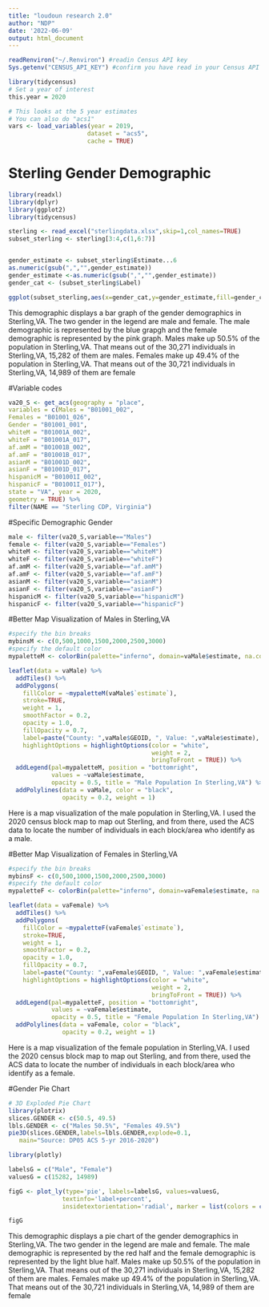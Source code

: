 ```yaml
---
title: "loudoun research 2.0"
author: "NDP"
date: '2022-06-09'
output: html_document
---
```


```r
readRenviron("~/.Renviron") #readin Census API key
Sys.getenv("CENSUS_API_KEY") #confirm you have read in your Census API key
```

```r
library(tidycensus)
# Set a year of interest
this.year = 2020

# This looks at the 5 year estimates
# You can also do "acs1"
vars <- load_variables(year = 2019,
                      dataset = "acs5",
                      cache = TRUE)
```

# Sterling Gender Demographic
```r
library(readxl)
library(dplyr)
library(ggplot2)
library(tidycensus)

sterling <- read_excel("sterlingdata.xlsx",skip=1,col_names=TRUE)
subset_sterling <- sterling[3:4,c(1,6:7)]


gender_estimate <- subset_sterling$Estimate...6
as.numeric(gsub(",","",gender_estimate))
gender_estimate <-as.numeric(gsub(",","",gender_estimate))
gender_cat <- (subset_sterling$Label)

ggplot(subset_sterling,aes(x=gender_cat,y=gender_estimate,fill=gender_cat))+geom_col()+theme(axis.text.x=element_text(face="bold"))+scale_x_discrete(limits=gender_cat)+labs(title="Gender Population",caption= "Source: DP05 ACS data 2016-2020",x="Gender",y="Population") + guides(fill = guide_legend(title = "Gender"))
```
This demographic displays a bar graph of the gender demographics in Sterling,VA. The two gender in the legend are male and female. The male demographic is represented by the blue grapgh and the female demographic is represented by the pink graph. Males make up 50.5% of the population in Sterling,VA. That means out of the 30,271 individuals in Sterling,VA, 15,282 of them are males. Females make up 49.4% of the population in Sterling,VA. That means out of the 30,721 individuals in Sterling,VA, 14,989 of them are female


#Variable codes
```r
va20_S <- get_acs(geography = "place",
variables = c(Males = "B01001_002",
Females = "B01001_026", 
Gender = "B01001_001",
whiteM = "B01001A_002",
whiteF = "B01001A_017",
af.amM = "B01001B_002",
af.amF = "B01001B_017",
asianM = "B01001D_002",
asianF = "B01001D_017",
hispanicM = "B01001I_002",
hispanicF = "B01001I_017"),
state = "VA", year = 2020,
geometry = TRUE) %>%
filter(NAME == "Sterling CDP, Virginia")
```

#Specific Demographic Gender
```r
male <- filter(va20_S,variable=="Males")
female <- filter(va20_S,variable=="Females")
whiteM <- filter(va20_S,variable=="whiteM")
whiteF <- filter(va20_S,variable=="whiteF")
af.amM <- filter(va20_S,variable=="af.amM")
af.amF <- filter(va20_S,variable=="af.amF")
asianM <- filter(va20_S,variable=="asianM")
asianF <- filter(va20_S,variable=="asianF")
hispanicM <- filter(va20_S,variable=="hispanicM")
hispanicF <- filter(va20_S,variable=="hispanicF")
```

#Better Map Visualization of Males in Sterling,VA
```r
#specify the bin breaks
mybinsM <- c(0,500,1000,1500,2000,2500,3000)
#specify the default color
mypaletteM <- colorBin(palette="inferno", domain=vaMale$estimate, na.color="transparent", bins=mybinsM)

leaflet(data = vaMale) %>%
  addTiles() %>%
  addPolygons(
    fillColor = ~mypaletteM(vaMale$`estimate`),
    stroke=TRUE,
    weight = 1,
    smoothFactor = 0.2,
    opacity = 1.0,
    fillOpacity = 0.7, 
    label=paste("County: ",vaMale$GEOID, ", Value: ",vaMale$estimate),
    highlightOptions = highlightOptions(color = "white",
                                        weight = 2,
                                        bringToFront = TRUE)) %>%
  addLegend(pal=mypaletteM, position = "bottomright",
            values = ~vaMale$estimate,
            opacity = 0.5, title = "Male Population In Sterling,VA") %>%
  addPolylines(data = vaMale, color = "black", 
               opacity = 0.2, weight = 1)

```
Here is a map visualization of the male population in Sterling,VA. I used the 2020 census block map to map out Sterling, and from there, used the ACS data to locate the number of individuals in each block/area who identify as a male.


#Better Map Visualization of Females in Sterling,VA
```r
#specify the bin breaks
mybinsF <- c(0,500,1000,1500,2000,2500,3000)
#specify the default color
mypaletteF <- colorBin(palette="inferno", domain=vaFemale$estimate, na.color="transparent", bins=mybinsF)

leaflet(data = vaFemale) %>%
  addTiles() %>%
  addPolygons(
    fillColor = ~mypaletteF(vaFemale$`estimate`),
    stroke=TRUE,
    weight = 1,
    smoothFactor = 0.2,
    opacity = 1.0,
    fillOpacity = 0.7, 
    label=paste("County: ",vaFemale$GEOID, ", Value: ",vaFemale$estimate),
    highlightOptions = highlightOptions(color = "white",
                                        weight = 2,
                                        bringToFront = TRUE)) %>%
  addLegend(pal=mypaletteF, position = "bottomright",
            values = ~vaFemale$estimate,
            opacity = 0.5, title = "Female Population In Sterling,VA") %>%
  addPolylines(data = vaFemale, color = "black", 
               opacity = 0.2, weight = 1)

```
Here is a map visualization of the female population in Sterling,VA. I used the 2020 census block map to map out Sterling, and from there, used the ACS data to locate the number of individuals in each block/area who identify as a female.

#Gender Pie Chart
```r
# 3D Exploded Pie Chart
library(plotrix)
slices.GENDER <- c(50.5, 49.5)
lbls.GENDER <- c("Males 50.5%", "Females 49.5%")
pie3D(slices.GENDER,labels=lbls.GENDER,explode=0.1,
   main="Source: DP05 ACS 5-yr 2016-2020") 

library(plotly)

labelsG = c("Male", "Female")
valuesG = c(15282, 14989)

figG <- plot_ly(type='pie', labels=labelsG, values=valuesG, 
               textinfo='label+percent',
               insidetextorientation='radial', marker = list(colors = c('20AFCC', 'F56D4F'))) %>% layout(title ='', legend=list(title=list(text='')))

figG
```

This demographic displays a pie chart of the gender demographics in Sterling,VA. The two gender in the legend are male and female. The male demographic is represented by the red half and the female demographic is represented by the light blue half. Males make up 50.5% of the population in Sterling,VA. That means out of the 30,271 individuals in Sterling,VA, 15,282 of them are males. Females make up 49.4% of the population in Sterling,VA. That means out of the 30,721 individuals in Sterling,VA, 14,989 of them are female








